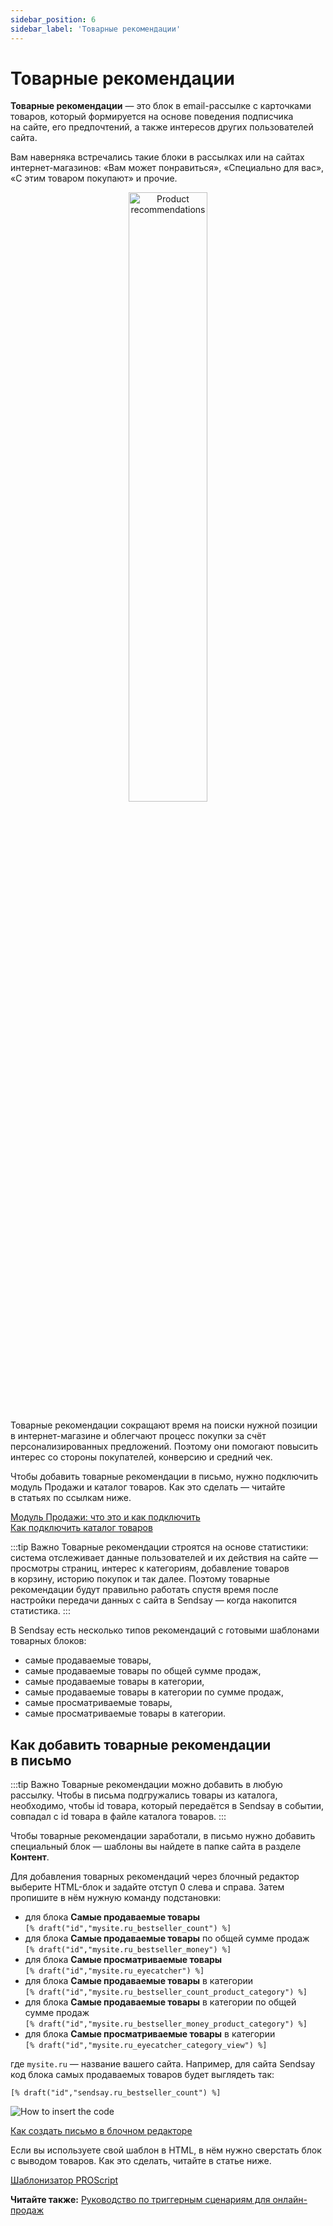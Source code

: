 ```yaml
---
sidebar_position: 6
sidebar_label: 'Товарные рекомендации'
---
```



# Товарные рекомендации

**Товарные рекомендации** — это блок в email-рассылке с карточками товаров, который формируется на&nbsp;основе поведения подписчика на&nbsp;сайте, его предпочтений, а&nbsp;также интересов других пользователей сайта.

Вам наверняка встречались такие блоки в&nbsp;рассылках или на&nbsp;сайтах интернет-магазинов: &laquo;Вам может понравиться&raquo;, &laquo;Специально для вас&raquo;, &laquo;С&nbsp;этим товаром покупают&raquo; и&nbsp;прочие.

<p align="center">
  <img width="50%" src={productRecommendations} alt="Product recommendations" />
</p>

Товарные рекомендации сокращают время на&nbsp;поиски нужной позиции в&nbsp;интернет-магазине и&nbsp;облегчают процесс покупки за&nbsp;счёт персонализированных предложений. Поэтому они помогают повысить интерес со&nbsp;стороны покупателей, конверсию и&nbsp;средний чек.

Чтобы добавить товарные рекомендации в&nbsp;письмо, нужно подключить модуль Продажи и&nbsp;каталог товаров. Как это сделать&nbsp;&mdash; читайте в&nbsp;статьях по&nbsp;ссылкам ниже.

[Модуль Продажи: что это и как подключить](https://docs.sendsay.ru/ecom/how-to-connect-ecom)<br/>
[Как подключить каталог товаров](https://docs.sendsay.ru/ecom/product-catalog)

:::tip Важно
Товарные рекомендации строятся на&nbsp;основе статистики: система отслеживает данные пользователей и&nbsp;их&nbsp;действия на&nbsp;сайте&nbsp;&mdash; просмотры страниц, интерес к&nbsp;категориям, добавление товаров в&nbsp;корзину, историю покупок и&nbsp;так далее. Поэтому товарные рекомендации будут правильно работать спустя время после настройки передачи данных с&nbsp;сайта в&nbsp;Sendsay&nbsp;&mdash; когда накопится статистика.
:::

В&nbsp;Sendsay есть несколько типов рекомендаций с&nbsp;готовыми шаблонами товарных блоков:

- самые продаваемые товары,
- самые продаваемые товары по&nbsp;общей сумме продаж,
- самые продаваемые товары в&nbsp;категории,
- самые продаваемые товары в&nbsp;категории по&nbsp;сумме продаж,
- самые просматриваемые товары,
- самые просматриваемые товары в&nbsp;категории.

## Как добавить товарные рекомендации в&nbsp;письмо

:::tip Важно
Товарные рекомендации можно добавить в&nbsp;любую рассылку. Чтобы в&nbsp;письма подгружались товары из&nbsp;каталога, необходимо, чтобы id&nbsp;товара, который передаётся в&nbsp;Sendsay в&nbsp;событии, совпадал с&nbsp;id&nbsp;товара в&nbsp;файле каталога товаров.
:::

Чтобы товарные рекомендации заработали, в&nbsp;письмо нужно добавить специальный блок&nbsp;&mdash; шаблоны вы&nbsp;найдете в&nbsp;папке сайта в&nbsp;разделе **Контент**.

Для добавления товарных рекомендаций через блочный редактор выберите HTML-блок и&nbsp;задайте отступ 0&nbsp;слева и&nbsp;справа. Затем пропишите в&nbsp;нём нужную команду подстановки:

- для блока **Самые продаваемые товары**<br/>
  `[% draft("id","mysite.ru_bestseller_count") %]`
- для блока **Самые продаваемые товары** по общей сумме продаж<br/>
  `[% draft("id","mysite.ru_bestseller_money") %]`
- для блока **Самые просматриваемые товары**<br/>
  `[% draft("id","mysite.ru_eyecatcher") %]`
- для блока **Самые продаваемые товары** в категории<br/>
  `[% draft("id","mysite.ru_bestseller_count_product_category") %]`
- для блока **Самые продаваемые товары** в категории по общей сумме продаж<br/>
  `[% draft("id","mysite.ru_bestseller_money_product_category") %]`
- для блока **Самые просматриваемые товары** в категории<br/>
  `[% draft("id","mysite.ru_eyecatcher_category_view") %]`

где `mysite.ru` — название вашего сайта. Например, для&nbsp;сайта Sendsay код блока самых продаваемых товаров будет выглядеть&nbsp;так:

```
[% draft("id","sendsay.ru_bestseller_count") %]
```

![How to insert the code](/img/ecom/product-recommendations/how-to-insert-the-code.gif)

[Как создать письмо в блочном редакторе](https://docs.sendsay.ru/email-campaigns/create-your-campaign/drag-and-drop-editor)

Если вы&nbsp;используете свой шаблон в&nbsp;HTML, в&nbsp;нём нужно сверстать блок с&nbsp;выводом товаров. Как это сделать, читайте в&nbsp;статье ниже.

[Шаблонизатор PROScript](https://docs.sendsay.ru/ecom/ecom-proscript)

**Читайте также:** [Руководство по триггерным сценариям для онлайн-продаж](https://docs.sendsay.ru/ecom/ecom-triggers/)
